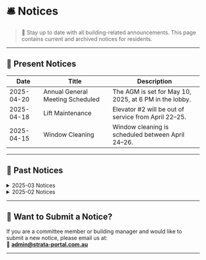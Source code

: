 # 🛎️ Notices

> 📢 Stay up to date with all building-related announcements. This page contains current and archived notices for residents.

---

## 📌 Present Notices

| Date       | Title                            | Description                                         |
|------------|----------------------------------|-----------------------------------------------------|
| 2025-04-20 | Annual General Meeting Scheduled | The AGM is set for May 10, 2025, at 6 PM in the lobby. |
| 2025-04-18 | Lift Maintenance                 | Elevator #2 will be out of service from April 22–25. |
| 2025-04-15 | Window Cleaning                  | Window cleaning is scheduled between April 24–26.   |

---

## 📂 Past Notices

<details>
<summary>2025-03 Notices</summary>

| Date       | Title                 | Description                                 |
|------------|-----------------------|---------------------------------------------|
| 2025-03-30 | Water Supply Repair   | Plumbing work completed on all floors.      |
| 2025-03-20 | Fire Drill Reminder   | A building-wide drill was conducted safely. |
| 2025-03-10 | Parking Bay Changes   | New allocations effective March 15, 2025.   |

</details>

<details>
<summary>2025-02 Notices</summary>

| Date       | Title               | Description                                |
|------------|---------------------|--------------------------------------------|
| 2025-02-25 | Pool Closure Notice | Pool reopened after maintenance.           |
| 2025-02-10 | Power Outage Notice | Planned outage resolved on schedule.       |

</details>

---

## 📝 Want to Submit a Notice?

If you are a committee member or building manager and would like to submit a new notice, please email us at:  
📧 **admin@strata-portal.com.au**

---

